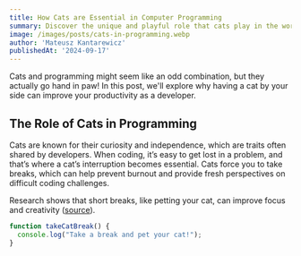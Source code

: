 ```yaml
---
title: How Cats are Essential in Computer Programming
summary: Discover the unique and playful role that cats play in the world of programming. This post explores the connection between cats and developers.
image: /images/posts/cats-in-programming.webp
author: 'Mateusz Kantarewicz'
publishedAt: '2024-09-17'
---
```


Cats and programming might seem like an odd combination, but they actually go hand in paw! In this post, we'll explore why having a cat by your side can improve your productivity as a developer.

## The Role of Cats in Programming

Cats are known for their curiosity and independence, which are traits often shared by developers. When coding, it’s easy to get lost in a problem, and that’s where a cat’s interruption becomes essential. Cats force you to take breaks, which can help prevent burnout and provide fresh perspectives on difficult coding challenges.

Research shows that short breaks, like petting your cat, can improve focus and creativity ([source](https://www.sciencedaily.com/releases/2018/04/180418130637.htm)).

```javascript
function takeCatBreak() {
  console.log("Take a break and pet your cat!");
}
```

